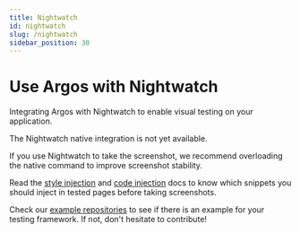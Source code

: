 ```yaml
---
title: Nightwatch
id: nightwatch
slug: /nightwatch
sidebar_position: 30
---
```


# Use Argos with Nightwatch

Integrating Argos with Nightwatch to enable visual testing on your application.

The Nightwatch native integration is not yet available.

If you use Nightwatch to take the screenshot, we recommend overloading the native command to improve screenshot stability.

Read the [style injection](/style-injection) and [code injection](/code-injection) docs to know which snippets you should inject in tested pages before taking screenshots.

Check our [example repositories](https://github.com/argos-ci/argos/tree/main/examples) to see if there is an example for your testing framework. If not, don't hesitate to contribute!
